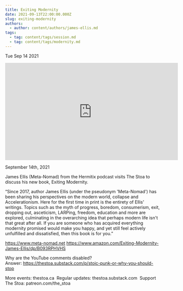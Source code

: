 ```yaml
---
title: Exiting Modernity
date: 2021-09-13T22:00:00.000Z
slug: exiting-modernity
authors:
  - author: content/authors/james-ellis.md
tags:
  - tag: content/tags/session.md
  - tag: content/tags/modernity.md
---
```






Tue Sep 14 2021

<iframe width="560" height="315" src="https://www.youtube.com/embed/0xm69NvrD-o" title="Exiting Modernity w/ James Ellis (Meta-Nomad)" frameborder="0" allow="accelerometer; autoplay; clipboard-write; encrypted-media; gyroscope; picture-in-picture" allowfullscreen ></iframe>

September 14th, 2021

James Ellis (Meta-Nomad) from the Hermitix podcast visits The Stoa to discuss his new book, Exiting Modernity.

“Since 2017, author James Ellis (under the pseudonym 'Meta-Nomad') has been sharing his perspectives on the modern world, collapse and Accelerationism. Here for the first time in print is the entirety of Ellis' writings. Topics such as the myth of progress, boredom, consumerism, exit, dropping out, asceticism, LARPing, freedom, education and more are explored, culminating in the overarching idea that perhaps modern life isn't that great after all. If you are someone who has acquired everything modernity promised would make you happy, and yet still feel actively unfulfilled and dissatisfied, then this book is for you.”

https://www.meta-nomad.net
https://www.amazon.com/Exiting-Modernity-James-Ellis/dp/B093RPHVHS

Why are the YouTube comments disabled? Answer: https://thestoa.substack.com/p/stoic-punk-or-why-you-should-stop

More events: thestoa.ca 
Regular updates: thestoa.substack.com 
Support The Stoa: patreon.com/the_stoa


